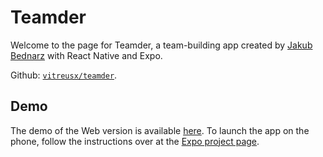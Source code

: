 # Teamder

Welcome to the page for Teamder, a team-building app created by [Jakub Bednarz](https://github.com/vitreusx) with React Native and Expo.

Github: [`vitreusx/teamder`](https://github.com/vitreusx/teamder).

## Demo

The demo of the Web version is available [here](/teamder/web/). To launch the app on the phone, follow the instructions over at the [Expo project page](https://expo.dev/@vitreus/teamder).
